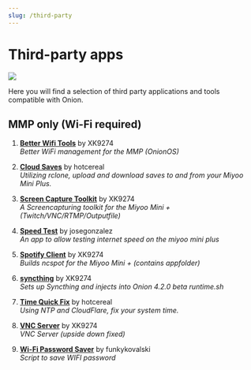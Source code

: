```yaml
---
slug: /third-party
---
```




# Third-party apps

*![](https://user-images.githubusercontent.com/98862735/178884500-8188e34c-b140-4c8e-83d1-44ec4c3b5112.png)*


Here you will find a selection of third party applications and tools compatible with Onion.

<DocCardList />


## MMP only (Wi-Fi required)

1. [**Better Wifi Tools**](https://github.com/XK9274/better-wifi-miyoo) by XK9274  
   *Better WiFi management for the MMP (OnionOS)*

2. [**Cloud Saves**](https://github.com/hotcereal/cloud-saves-miyoo-mini-plus) by hotcereal  
   *Utilizing rclone, upload and download saves to and from your Miyoo Mini Plus.*

3. [**Screen Capture Toolkit**](https://github.com/XK9274/screencap-toolkit-miyoo) by XK9274  
   *A Screencapturing toolkit for the Miyoo Mini + (Twitch/VNC/RTMP/Outputfile)*

4. [**Speed Test**](https://github.com/josegonzalez/miyoo-speedtest) by josegonzalez  
   *An app to allow testing internet speed on the miyoo mini plus*

5. [**Spotify Client**](https://github.com/XK9274/ncspotcli-compile-miyoo) by XK9274  
   *Builds ncspot for the Miyoo Mini + (contains appfolder)*

6. [**syncthing**](https://github.com/XK9274/syncthing-app-miyoo) by XK9274  
   *Sets up Syncthing and injects into Onion 4.2.0 beta runtime.sh*

7. [**Time Quick Fix**](https://github.com/hotcereal/time-quick-fix) by hotcereal  
   *Using NTP and CloudFlare, fix your system time.*

8. [**VNC Server**](https://github.com/funkykovalski/WIFI) by XK9274  
   *VNC Server (upside down fixed)*

9. [**Wi-Fi Password Saver**](https://github.com/funkykovalski/WIFI) by funkykovalski  
   *Script to save WIFI password*
